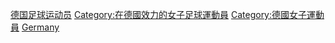 {{Catnav|頁面分類|人物|各職業人物|运动员|女足运动员}}

[[Category:德国足球运动员|]]
[[Category:在德國效力的女子足球運動員|Category:在德國效力的女子足球運動員]]
[[Category:德國女子運動員|Category:德國女子運動員]]
[[Category:各國女子足球運動員|Germany]]